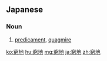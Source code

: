 ==Japanese==
{{ja-kanjitab|きゅう|ち|yomi=on}}

===Noun===
{{ja-noun|きゅうち}}

# [[predicament]], [[quagmire]]

[[ko:窮地]]
[[hu:窮地]]
[[mg:窮地]]
[[ja:窮地]]
[[zh:窮地]]
